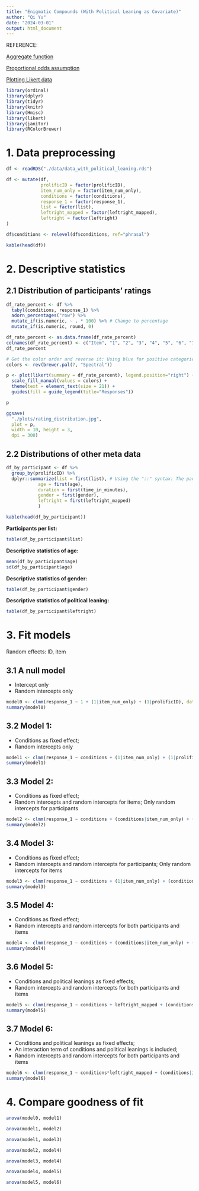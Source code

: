 ```yaml
---
title: "Enigmatic Compounds (With Political Leaning as Covariate)"
author: "Qi Yu"
date: "2024-03-01"
output: html_document
---
```


REFERENCE:

[Aggregate function](https://www.guru99.com/r-aggregate-function.html)

[Proportional odds assumption](https://peopleanalytics-regression-book.org/gitbook/ord-reg.html)

[Plotting Likert data](https://jakec007.github.io/2021-06-23-R-likert/)


```r
library(ordinal)
library(dplyr)
library(tidyr)
library(knitr)
library(Hmisc)
library(likert)
library(janitor)
library(RColorBrewer)
```

# 1. Data preprocessing

```r
df <- readRDS("./data/data_with_political_leaning.rds")

df <- mutate(df, 
             prolificID = factor(prolificID),
             item_num_only = factor(item_num_only),
             conditions = factor(conditions),
             response_1 = factor(response_1),
             list = factor(list),
             leftright_mapped = factor(leftright_mapped),
             leftright = factor(leftright)
) 

df$conditions <- relevel(df$conditions, ref="phrasal")

kable(head(df))
```

# 2. Descriptive statistics 

## 2.1 Distribution of participants' ratings

```r
df_rate_percent <- df %>%
  tabyl(conditions, response_1) %>%
  adorn_percentages("row") %>% 
  mutate_if(is.numeric, ~ . * 100) %>% # Change to percentage
  mutate_if(is.numeric, round, 0)

df_rate_percent <- as.data.frame(df_rate_percent) 
colnames(df_rate_percent) <- c("Item", "1", "2", "3", "4", "5", "6", "7")
df_rate_percent
```


```r
# Get the color order and reverse it: Using blue for positive categories and red for negative categories
colors <- rev(brewer.pal(7, "Spectral"))

p <- plot(likert(summary = df_rate_percent), legend.position="right") +
  scale_fill_manual(values = colors) + 
  theme(text = element_text(size = 21)) +
  guides(fill = guide_legend(title="Responses")) 

p

ggsave(
  "./plots/rating_distribution.jpg",
  plot = p,
  width = 10, height = 3,
  dpi = 300)
```

## 2.2 Distributions of other meta data

```r
df_by_participant <- df %>%
  group_by(prolificID) %>% 
  dplyr::summarize(list = first(list), # Using the "::" syntax: The package Hmisc interferrs with dplyr 
            age = first(age),
            duration = first(time_in_minutes),
            gender = first(gender),
            leftright = first(leftright_mapped)
            )

kable(head(df_by_participant))
```

**Participants per list:**
```r
table(df_by_participant$list)
```

**Descriptive statistics of age:**
```r
mean(df_by_participant$age)
sd(df_by_participant$age)
```

**Descriptive statistics of gender:**
```r
table(df_by_participant$gender)
```

**Descriptive statistics of political leaning:**
```r
table(df_by_participant$leftright)
```


# 3. Fit models 

Random effects: ID, item

## 3.1 A null model
* Intercept only 
* Random intercepts only 

```r
model0 <- clmm(response_1 ~ 1 + (1|item_num_only) + (1|prolificID), data=df, link="logit", Hess=TRUE)
summary(model0)
```

## 3.2 Model 1: 
* Conditions as fixed effect; 
* Random intercepts only

```r
model1 <- clmm(response_1 ~ conditions + (1|item_num_only) + (1|prolificID), data=df, link="logit", Hess=TRUE)
summary(model1)
```

## 3.3 Model 2:
* Conditions as fixed effect; 
* Random intercepts and random intercepts for items; Only random intercepts for participants

```r
model2 <- clmm(response_1 ~ conditions + (conditions|item_num_only) + (1|prolificID), data=df, link="logit", Hess=TRUE) # 
summary(model2)
```

## 3.4 Model 3: 
* Conditions as fixed effect; 
* Random intercepts and random intercepts for participants; Only random intercepts for items

```r
model3 <- clmm(response_1 ~ conditions + (1|item_num_only) + (conditions|prolificID), data=df, link="logit", Hess=TRUE)
summary(model3)
```

## 3.5 Model 4: 
* Conditions as fixed effect; 
* Random intercepts and random intercepts for both participants and items

```r
model4 <- clmm(response_1 ~ conditions + (conditions|item_num_only) + (conditions|prolificID), data=df, link="logit", Hess=TRUE)
summary(model4)
```

## 3.6 Model 5: 
* Conditions and political leanings as fixed effects; 
* Random intercepts and random intercepts for both participants and items

```r
model5 <- clmm(response_1 ~ conditions + leftright_mapped + (conditions|item_num_only) + (conditions|prolificID), data=df, link="logit", Hess=TRUE)
summary(model5)
```

## 3.7 Model 6: 
* Conditions and political leanings as fixed effects; 
* An interaction term of conditions and political leanings is included;
* Random intercepts and random intercepts for both participants and items

```r
model6 <- clmm(response_1 ~ conditions*leftright_mapped + (conditions|item_num_only) + (conditions|prolificID), data=df, link="logit", Hess=TRUE)
summary(model6)
```


# 4. Compare goodness of fit
```r
anova(model0, model1)
```

```r
anova(model1, model2)
```

```r
anova(model1, model3)
```

```r
anova(model2, model4)
```


```r
anova(model3, model4)
```

```r
anova(model4, model5)
```

```r
anova(model5, model6)
```



